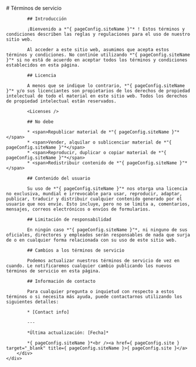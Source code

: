 
<Layout title="Términos de servicio" robots="noindex, nofollow">
	<div class="row">
		<div class="col content-text">
			# Términos de servicio

			## Introducción

			¡Bienvenido a *"{ pageConfig.siteName }"* ! Estos términos y condiciones describen las reglas y regulaciones para el uso de nuestro sitio web.

			Al acceder a este sitio web, asumimos que acepta estos términos y condiciones. No continúe utilizando *"{ pageConfig.siteName }"* si no está de acuerdo en aceptar todos los términos y condiciones establecidos en esta página.

			## Licencia

			A menos que se indique lo contrario, *"{ pageConfig.siteName }"* y/o sus licenciantes son propietarios de los derechos de propiedad intelectual de todo el material en este sitio web. Todos los derechos de propiedad intelectual están reservados.

			<Licenses />

			## No debe

			* <span>Republicar material de *"{ pageConfig.siteName }"*</span>
			* <span>Vender, alquilar o sublicenciar material de *"{ pageConfig.siteName }"*</span>
			* <span>Reproducir, duplicar o copiar material de *"{ pageConfig.siteName }"*</span>
			* <span>Redistribuir contenido de *"{ pageConfig.siteName }"*</span>

			## Contenido del usuario

			Su uso de *"{ pageConfig.siteName }"* nos otorga una licencia no exclusiva, mundial e irrevocable para usar, reproducir, adaptar, publicar, traducir y distribuir cualquier contenido generado por el usuario que nos envíe. Esto incluye, pero no se limita a, comentarios, mensajes, correos electrónicos o envíos de formularios.

			## Limitación de responsabilidad

			En ningún caso *"{ pageConfig.siteName }"*, ni ninguno de sus oficiales, directores y empleados serán responsables de nada que surja de o en cualquier forma relacionada con su uso de este sitio web.

			## Cambios a los términos de servicio

			Podemos actualizar nuestros términos de servicio de vez en cuando. Le notificaremos cualquier cambio publicando los nuevos términos de servicio en esta página.

			## Información de contacto

			Para cualquier pregunta o inquietud con respecto a estos términos o si necesita más ayuda, puede contactarnos utilizando los siguientes detalles:

			* [Contact info]

			---

			*Última actualización: [Fecha]*

			*{ pageConfig.siteName }*<br /><a href={ pageConfig.site } target="_blank" title={ pageConfig.siteName }>{ pageConfig.site }</a>
		</div>
	</div>
</Layout>